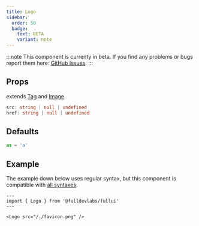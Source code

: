 ```yaml
---
title: Logo
sidebar: 
  order: 50
  badge:
    text: BETA
    variant: note
---
```


:::note
This component is currenty in beta.
If you find any problems or bugs report them here: [GitHub Issues](https://github.com/fulldevlabs/fullui/issues).
:::

## Props
extends [Tag](/components/tag) and [Image](/components/image).
```ts
src: string | null | undefined
href: string | null | undefined
```

## Defaults
```ts
as = 'a'
```

## Example
The example down below uses regular syntax, but this component is compatible with [all syntaxes](/guides/components#syntax).

```astro live
---
import { Logo } from '@fulldevlabs/fullui'
---

<Logo src="/./favicon.png" />
```